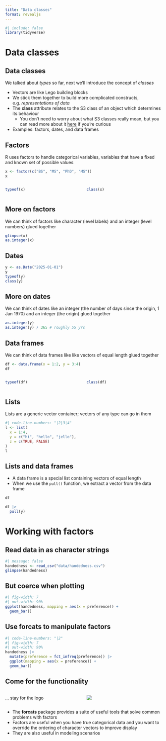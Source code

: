 ```yaml
---
title: "Data classes"
format: revealjs
---
```


```r
#| include: false
library(tidyverse)
```

# Data classes

## Data classes

We talked about *types* so far, next we'll introduce the concept of *classes*

::: incremental
- Vectors are like Lego building blocks
- We stick them together to build more complicated constructs, e.g. *representations of data*
- The **class** attribute relates to the S3 class of an object which determines its behaviour
  - You don't need to worry about what S3 classes really mean, but you can read more about it [here](https://adv-r.hadley.nz/s3.html#s3-classes) if you're curious
- Examples: factors, dates, and data frames
:::

## Factors

R uses factors to handle categorical variables, variables that have a fixed and known set of possible values

```r
x <- factor(c("BS", "MS", "PhD", "MS"))
x
```

:::: {.columns}

::: {.column width="35%" .fragment}
```r
typeof(x)
```
:::

::: {.column width="35%" .fragment}
```r
class(x)
```
:::

::::

## More on factors

We can think of factors like character (level labels) and an integer (level numbers) glued together

```r
glimpse(x)
as.integer(x)
```

## Dates

```r
y <- as.Date("2025-01-01")
y
typeof(y)
class(y)
```

## More on dates

We can think of dates like an integer (the number of days since the origin, 1 Jan 1970) and an integer (the origin) glued together

```r
as.integer(y)
as.integer(y) / 365 # roughly 55 yrs
```

## Data frames

We can think of data frames like like vectors of equal length glued together

```r
df <- data.frame(x = 1:2, y = 3:4)
df
```

:::: {.columns}

::: {.column width="35%"}
```r
typeof(df)
```
:::

::: {.column width="35%"}
```r
class(df)
```
:::

::::

## Lists

Lists are a generic vector container; vectors of any type can go in them

```r
#| code-line-numbers: "|2|3|4"
l <- list(
  x = 1:4,
  y = c("hi", "hello", "jello"),
  z = c(TRUE, FALSE)
)
l
```

## Lists and data frames

- A data frame is a special list containing vectors of equal length
- When we use the `pull()` function, we extract a vector from the data frame

```r
df

df |>
  pull(y)
```

# Working with factors

## Read data in as character strings

```r
#| message: false
handedness <- read_csv("data/handedness.csv")
glimpse(handedness)
```

## But coerce when plotting

```r
#| fig-width: 7
#| out-width: 90%
ggplot(handedness, mapping = aes(x = preference)) +
  geom_bar()
```

## Use forcats to manipulate factors

```r
#| code-line-numbers: "|2"
#| fig-width: 7
#| out-width: 90%
handedness |>
  mutate(preference = fct_infreq(preference)) |>
  ggplot(mapping = aes(x = preference)) +
  geom_bar()
```

## Come for the functionality

:::: {.columns}

::: {.column width="35%"}
... stay for the logo
:::

::: {.column width="35%"}
![](images/forcats-part-of-tidyverse.png)
:::

::::

- The **forcats** package provides a suite of useful tools that solve common problems with factors
- Factors are useful when you have true categorical data and you want to override the ordering of character vectors to improve display
- They are also useful in modeling scenarios
